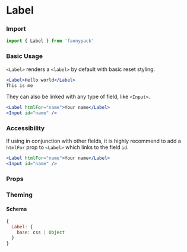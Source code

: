 
# Label

### Import

```jsx
import { Label } from 'fannypack'
```

### Basic Usage

`<Label>` renders a `<label>` by default with basic reset styling.

```.jsx
<Label>Hello world</Label>
This is me
```

They can also be linked with any type of field, like `<Input>`.

```.jsx
<Label htmlFor="name">Your name</Label>
<Input id="name" />
```

### Accessibility

If using in conjunction with other fields, it is highly recommend to add a `htmlFor` prop to `<Label>` which links to the field `id`.

```.jsx
<Label htmlFor="name">Your name</Label>
<Input id="name" />
```

### Props

<PropsTable component={Label} />

### Theming

#### Schema

```jsx
{
  Label: {
    base: css | Object
  }
}
```
